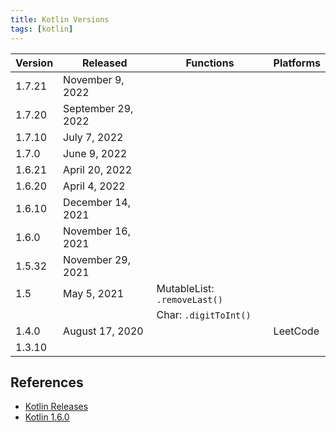 ```yaml
---
title: Kotlin Versions
tags: [kotlin]
---
```


| Version | Released           | Functions                    | Platforms |
| ------- | ------------------ | ---------------------------- | --------- |
| 1.7.21  | November 9, 2022   |                              |           |
| 1.7.20  | September 29, 2022 |                              |           |
| 1.7.10  | July 7, 2022       |                              |           |
| 1.7.0   | June 9, 2022       |                              |           |
| 1.6.21  | April 20, 2022     |                              |           |
| 1.6.20  | April 4, 2022      |                              |           |
| 1.6.10  | December 14, 2021  |                              |           |
| 1.6.0   | November 16, 2021  |                              |           |
| 1.5.32  | November 29, 2021  |                              |           |
| 1.5     | May 5, 2021        | MutableList: `.removeLast()` |           |
|         |                    | Char: `.digitToInt()`        |           |
| 1.4.0   | August 17, 2020    |                              | LeetCode  |
| 1.3.10  |                    |                              |           |

## References

- [Kotlin Releases](https://kotlinlang.org/docs/releases.html)
- [Kotlin 1.6.0](https://blog.jetbrains.com/kotlin/2021/11/kotlin-1-6-0-is-released/)
